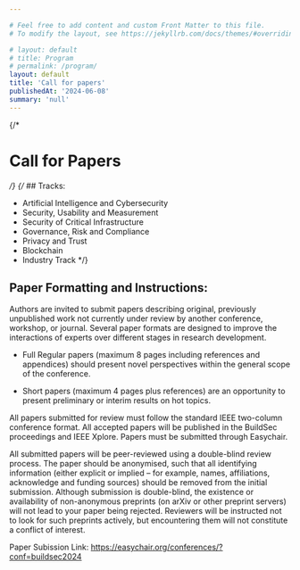 ```yaml
---

# Feel free to add content and custom Front Matter to this file.
# To modify the layout, see https://jekyllrb.com/docs/themes/#overriding-theme-defaults

# layout: default
# title: Program
# permalink: /program/
layout: default
title: 'Call for papers'
publishedAt: '2024-06-08'
summary: 'null'
---
```


{/* <h1 className="text-center">Call for Papers</h1> */}
{/* ## Tracks:

- Artificial Intelligence and Cybersecurity
- Security, Usability and Measurement
- Security of Critical Infrastructure
- Governance, Risk and Compliance
- Privacy and Trust
- Blockchain
- Industry Track */}


## Paper Formatting and Instructions:

Authors are invited to submit papers describing original, previously unpublished work not currently under review by another conference, workshop, or journal. Several paper formats are designed to improve the interactions of experts over different stages in research development.

- Full Regular papers (maximum 8 pages including references and appendices) should present novel perspectives within the general scope of the conference.

- Short papers (maximum 4 pages plus references) are an opportunity to present preliminary or interim results on hot topics.



All papers submitted for review must follow the standard IEEE two-column conference format. All accepted papers will be published in the BuildSec proceedings and IEEE Xplore. Papers must be submitted through Easychair. 

All submitted papers will be peer-reviewed using a double-blind review process. The paper should be anonymised, such that all identifying information (either explicit or implied – for example, names, affiliations, acknowledge and funding sources) should be removed from the initial submission. Although submission is double-blind, the existence or availability of non-anonymous preprints (on arXiv or other preprint servers) will not lead to your paper being rejected. Reviewers will be instructed not to look for such preprints actively, but encountering them will not constitute a conflict of interest.

Paper Subission Link: <a href="https://easychair.org/conferences/?conf=buildsec2024">https://easychair.org/conferences/?conf=buildsec2024</a>